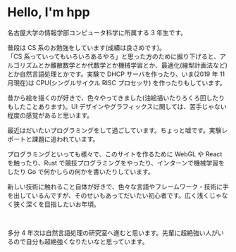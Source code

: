 # Hello, I'm hpp

名古屋大学の情報学部コンピュータ科学に所属する 3 年生です。

普段は CS 系のお勉強をしています(成績は良さめです)。<br />
「CS 系っていってもいろいろあるやろ」と思った方のために掘り下げると、アルゴリズムとか離散数学とか代数学とか機械学習とか、最適化(線型計画法など)とか自然言語処理とかです。実験で DHCP サーバを作ったり、いま(2019 年 11 月現在)は CPU(シングルサイクル RISC プロセッサ) を作ったりもしています。


昔から絵を描くのが好きで、色々やってきました(油絵描いたりろくろ回したりもしたことあります)。UI デザインやグラフィックスに関しては、苦手じゃない程度の感覚があると思います。

最近はだいたいプログラミングをして過ごしています。ちょっと嘘です。実験レポートと課題に追われています。

プログラミングといっても様々で、このサイトを作るために WebGL や React を触ったり、Rust で競技プログラミングをやったり、インターンで機械学習をしたり Go で何かしらの何かを書いたりしています。

新しい技術に触れること自体が好きで、色々な言語やフレームワーク・技術に手を出しているんですが、そのせいもあってだいたい初心者です。広く浅くじゃなく狭く深くを目指したいお年頃。

<br />

多分 4 年次は自然言語処理の研究室へ進むと思います。先輩に超絶強い人がいるので自分も超絶強くなりたいなと思っています。
